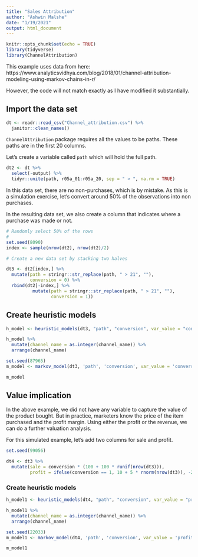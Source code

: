 ```yaml
---
title: "Sales Attribution"
author: "Ashwin Malshe"
date: "1/19/2021"
output: html_document
---
```


```r
knitr::opts_chunk$set(echo = TRUE)
library(tidyverse)
library(ChannelAttribution)
```


This example uses data from here:
https://www.analyticsvidhya.com/blog/2018/01/channel-attribution-modeling-using-markov-chains-in-r/

However, the code will not match exactly as I have modified it substantially.

## Import the data set

```r

dt <- readr::read_csv("Channel_attribution.csv") %>% 
  janitor::clean_names() 

```

`ChannelAttribution` package requires all the values to be paths. These paths are in the first 20 columns.

Let's create a variable called `path` which will hold the full path.

```r
dt2 <- dt %>% 
  select(-output) %>% 
  tidyr::unite(path, r05a_01:r05a_20, sep = " > ", na.rm = TRUE)
```

In this data set, there are no non-purchases, which is by mistake. As this is a simulation exercise, let's convert around 50% of the observations into non purchases.

In the resulting data set, we also create a column that indicates where a purchase was made or not.

```r

# Randomly select 50% of the rows
# 
set.seed(8090)
index <- sample(nrow(dt2), nrow(dt2)/2)

# Create a new data set by stacking two halves

dt3 <- dt2[index,] %>% 
  mutate(path = stringr::str_replace(path, " > 21", ""),
         conversion = 0) %>% 
  rbind(dt2[-index,] %>% 
          mutate(path = stringr::str_replace(path, " > 21", ""),
                 conversion = 1))

```



## Create heuristic models

```r
h_model <- heuristic_models(dt3, "path", "conversion", var_value = "conversion")
```


```r
h_model %>% 
  mutate(channel_name = as.integer(channel_name)) %>% 
  arrange(channel_name)
```


```r
set.seed(87965)
m_model <- markov_model(dt3, 'path', 'conversion', var_value = 'conversion', order = 1)
```

```r
m_model
```

## Value implication

In the above example, we did not have any variable to capture the value of the product bought. But in practice, marketers know the price of the item purchased and the profit margin. Using either the profit or the revenue, we can do a further valuation analysis.

For this simulated example, let's add two columns for sale and profit.

```r

set.seed(99056)

dt4 <- dt3 %>% 
  mutate(sale = conversion * (100 + 100 * runif(nrow(dt3))),
         profit = ifelse(conversion == 1, 10 + 5 * rnorm(nrow(dt3)), -2))
```


### Create heuristic models

```r
h_model1 <- heuristic_models(dt4, "path", "conversion", var_value = "profit")
```


```r
h_model1 %>% 
  mutate(channel_name = as.integer(channel_name)) %>% 
  arrange(channel_name)
```


```r
set.seed(22033)
m_model1 <- markov_model(dt4, 'path', 'conversion', var_value = 'profit', order = 1)
```

```r
m_model1
```
